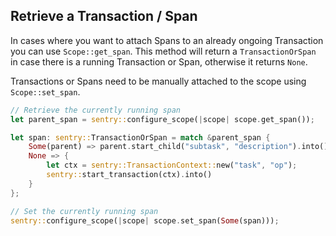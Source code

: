 ## Retrieve a Transaction / Span

In cases where you want to attach Spans to an already ongoing Transaction you can use `Scope::get_span`. This method will return a `TransactionOrSpan` in case there is a running Transaction or Span, otherwise it returns `None`.

Transactions or Spans need to be manually attached to the scope using `Scope::set_span`.

```rust
// Retrieve the currently running span
let parent_span = sentry::configure_scope(|scope| scope.get_span());

let span: sentry::TransactionOrSpan = match &parent_span {
    Some(parent) => parent.start_child("subtask", "description").into(),
    None => {
        let ctx = sentry::TransactionContext::new("task", "op");
        sentry::start_transaction(ctx).into()
    }
};

// Set the currently running span
sentry::configure_scope(|scope| scope.set_span(Some(span)));
```

